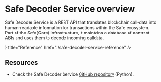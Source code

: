 
# Safe Decoder Service overview

Safe Decoder Service is a REST API that translates blockchain call‑data into human‑readable information for transactions within the Safe ecosystem. Part of the Safe\{Core\} infrastructure, it maintains a database of contract ABIs and uses them to decode incoming calldata.

<Cards>
  <Card icon={<Reference />} title="Reference" href="./safe-decoder-service-reference" />
</Cards>

## Resources

- Check the Safe Decoder Service [GitHub repository](https://github.com/safe-global/safe-decoder-service) (Python).
